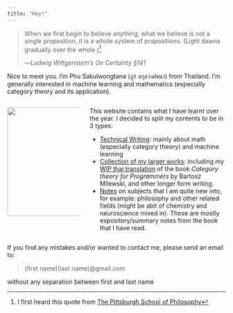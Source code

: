 ```yaml
---
title: "Hey!"
---
```


> When we first begin to believe anything, what we believe is not a single proposition, it is a whole system of propositions. (Light dawns gradually over the whole.)[^1]
>
> —<cite>Ludwig Wittgenstein's <i>On Certainty</i> <span class="loc-quote">§141</span></cite></p>

Nice to meet you. I'm Phu Sakulwongtana (ภูร์ สกุลวงศ์ธนา) from Thailand. I'm generally interested in machine learning and mathematics (especially category theory and its application).

:::: {.columns}

::: {.column width="35%"}
![](assets/images/face.jpg){width=250}
:::

::: {.column width="65%"}
This website contains what I have learnt over the year. I decided to split my contents to be in 3 types:

- [Technical Writing](writings.qmd): mainly about math (especially category theory) and machine learning
- [Collection of my larger works](works.qmd): including my <a href="https://phutoast.github.io/thai-translation-ctfp" target="_blank">WIP thai translation</a> of the book *Category theory for Programmers* by Bartosz Milewski, and other longer form writing.
- [Notes](miscellaneous.qmd) on subjects that I am quite new into, for example: philosophy and other related fields (might be abit of chemistry and neuroscience mixed in). These are mostly expository/summary notes from the book that I have read.

:::

::::
If you find any mistakes and/or wanted to contact me, please send an email to: 

> (first name)(last name)@gmail.com

without any separation between first and last name

[^1]: I first heard this quote from <a href="https://www.routledge.com/The-Pittsburgh-School-of-Philosophy-Sellars-McDowell-Brandom/Maher/p/book/9781138813557" target="blank">The Pittsburgh School of Philosophy</a>

